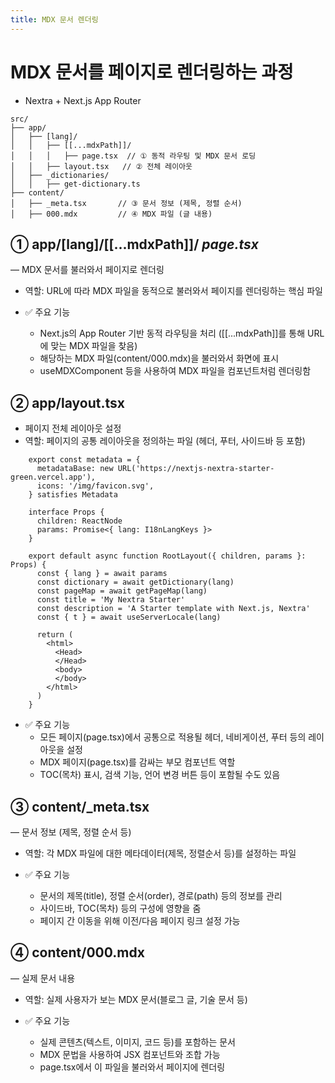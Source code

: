 ```yaml
---
title: MDX 문서 렌더링
---
```

#  MDX 문서를 페이지로 렌더링하는 과정

- Nextra + Next.js App Router

```
src/
├── app/
│   ├── [lang]/
│   │   ├── [[...mdxPath]]/
│   │   │   ├── page.tsx  // ① 동적 라우팅 및 MDX 문서 로딩
│   │   ├── layout.tsx   // ② 전체 레이아웃
│   ├── _dictionaries/
│   │   ├── get-dictionary.ts
├── content/
│   ├── _meta.tsx       // ③ 문서 정보 (제목, 정렬 순서)
│   ├── 000.mdx         // ④ MDX 파일 (글 내용)
```

## ① app/[lang]/[[...mdxPath]]/ *page.tsx* 

— MDX 문서를 불러와서 페이지로 렌더링
- 역할: URL에 따라 MDX 파일을 동적으로 불러와서 페이지를 렌더링하는 핵심 파일

- ✅ 주요 기능
  - Next.js의 App Router 기반 동적 라우팅을 처리 ([[...mdxPath]]를 통해 URL에 맞는 MDX 파일을 찾음)
  - 해당하는 MDX 파일(content/000.mdx)을 불러와서 화면에 표시
  - useMDXComponent 등을 사용하여 MDX 파일을 컴포넌트처럼 렌더링함

## ② app/layout.tsx

- 페이지 전체 레이아웃 설정
- 역할: 페이지의 공통 레이아웃을 정의하는 파일 (헤더, 푸터, 사이드바 등 포함)

```tsx
    export const metadata = {
      metadataBase: new URL('https://nextjs-nextra-starter-green.vercel.app'),
      icons: '/img/favicon.svg',
    } satisfies Metadata

    interface Props {
      children: ReactNode
      params: Promise<{ lang: I18nLangKeys }>
    }

    export default async function RootLayout({ children, params }: Props) {
      const { lang } = await params
      const dictionary = await getDictionary(lang)
      const pageMap = await getPageMap(lang)
      const title = 'My Nextra Starter'
      const description = 'A Starter template with Next.js, Nextra'
      const { t } = await useServerLocale(lang)

      return (
        <html>
          <Head>
          </Head>
          <body>
          </body>
        </html>
      )
    }

```
- ✅ 주요 기능
  - 모든 페이지(page.tsx)에서 공통으로 적용될 헤더, 네비게이션, 푸터 등의 레이아웃을 설정
  - MDX 페이지(page.tsx)를 감싸는 부모 컴포넌트 역할
  - TOC(목차) 표시, 검색 기능, 언어 변경 버튼 등이 포함될 수도 있음

## ③ content/_meta.tsx

— 문서 정보 (제목, 정렬 순서 등)
- 역할: 각 MDX 파일에 대한 메타데이터(제목, 정렬순서 등)를 설정하는 파일

- ✅ 주요 기능
	- 문서의 제목(title), 정렬 순서(order), 경로(path) 등의 정보를 관리
	- 사이드바, TOC(목차) 등의 구성에 영향을 줌
	- 페이지 간 이동을 위해 이전/다음 페이지 링크 설정 가능

## ④ content/000.mdx
— 실제 문서 내용
- 역할: 실제 사용자가 보는 MDX 문서(블로그 글, 기술 문서 등)

- ✅ 주요 기능
	-	실제 콘텐츠(텍스트, 이미지, 코드 등)를 포함하는 문서
	-	MDX 문법을 사용하여 JSX 컴포넌트와 조합 가능
	-	page.tsx에서 이 파일을 불러와서 페이지에 렌더링